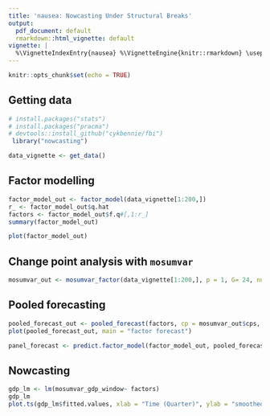 ```yaml
---
title: 'nausea: Nowcasting Under Structural Breaks'
output:
  pdf_document: default
  rmarkdown::html_vignette: default
vignette: |
  %\VignetteIndexEntry{nausea} %\VignetteEngine{knitr::rmarkdown} \usepackage[utf8]{inputenc}
---
```


```r
knitr::opts_chunk$set(echo = TRUE)
```

## Getting data

```r
# install.packages("stats") 
# install.packages("pracma")
# devtools::install_github("cykbennie/fbi")
 library("nowcasting")
```

```r
data_vignette <- get_data()
```


## Factor modelling

```r
factor_model_out <- factor_model(data_vignette[1:200,])
r_ <- factor_model_out$q.hat
factors <- factor_model_out$f.q#[,1:r_]
summary(factor_model_out)
```
```r
plot(factor_model_out)
```


## Change point analysis with `mosumvar`

```r
mosumvar_out <- mosumvar_factor(data_vignette[1:200,], p = 1, G= 24, nu = .1, method = "Score")
```

## Pooled forecasting

```r
pooled_forecast_out <- pooled_forecast(factors, cp = mosumvar_out$cps, p =1, window_size = 50, weights = "robust", n.ahead = 6)
plot(pooled_forecast_out, main = "factor forecast")
```
```r
panel_forecast <- predict.factor_model(factor_model_out, pooled_forecast_out)
```


## Nowcasting

```r
gdp_lm <- lm(mosumvar_gdp_window~ factors)
gdp_lm
plot.ts(gdp_lm$fitted.values, xlab = "Time (Quarter)", ylab = "smoothed change in gdp")
```


